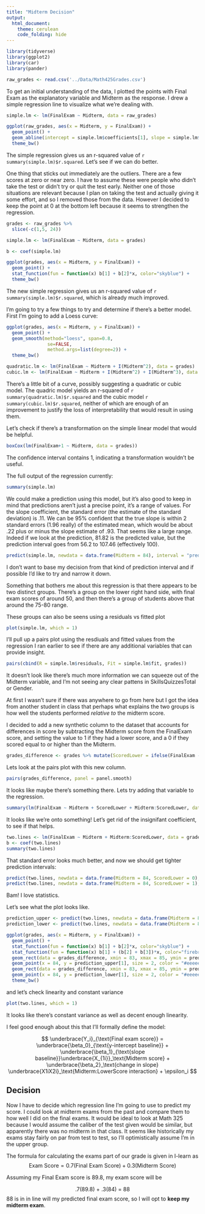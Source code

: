 ```yaml
---
title: "Midterm Decision"
output: 
  html_document:
    theme: cerulean
    code_folding: hide
---
```


```r
library(tidyverse)
library(ggplot2)
library(car)
library(pander)
```


```r
raw_grades <- read.csv('../Data/Math425Grades.csv')
```


To get an initial understanding of the data, I plotted the points with Final Exam as the explanatory variable and Midterm as the response. I  drew a simple regression line to visualize what we're dealing with.

```r
simple.lm <- lm(FinalExam ~ Midterm, data = raw_grades)

ggplot(raw_grades, aes(x = Midterm, y = FinalExam)) +
  geom_point() +
  geom_abline(intercept = simple.lm$coefficients[1], slope = simple.lm$coefficients[2]) +
  theme_bw()
```

The simple regression gives us an r-squared value of `r summary(simple.lm)$r.squared`. Let's see if we can do better.

One thing that sticks out immediately are the outliers. There are a few scores at zero or near zero. I have to assume these were people who didn't take the test or didn't try or quit the test early. Neither one of those situations are relevant because I plan on taking the test and actually giving it some effort, and so I removed those from the data. However I decided to keep the point at 0 at the bottom left because it seems to strengthen the regression.

```r
grades <- raw_grades %>%
  slice(-c(1,5, 24))

simple.lm <- lm(FinalExam ~ Midterm, data = grades)

b <- coef(simple.lm)

ggplot(grades, aes(x = Midterm, y = FinalExam)) +
  geom_point() +
  stat_function(fun = function(x) b[1] + b[2]*x, color="skyblue") +
  theme_bw()
```

The new simple regression gives us an r-squared value of `r summary(simple.lm)$r.squared`, which is already much improved.

I'm going to try a few things to try and determine if there's a better model. First I'm going to add a Loess curve:

```r
ggplot(grades, aes(x = Midterm, y = FinalExam)) +
  geom_point() +
  geom_smooth(method="loess", span=0.8,
               se=FALSE, 
               method.args=list(degree=2)) +
  theme_bw()

quadratic.lm <- lm(FinalExam ~ Midterm + I(Midterm^2), data = grades)
cubic.lm <- lm(FinalExam ~ Midterm + I(Midterm^2) + I(Midterm^3), data = grades)
```

There's a little bit of a curve, possibly suggesting a quadratic or cubic model. The quadric model yields an r-squared of `r summary(quadratic.lm)$r.squared` and the cubic model `r summary(cubic.lm)$r.squared`, neither of which are enough of an improvement to justify the loss of interpretability that would result in using them.

Let's check if there's a transformation on the simple linear model that would be helpful.

```r
boxCox(lm(FinalExam+1 ~ Midterm, data = grades))
```

The confidence interval contains 1, indicating a transformation wouldn't be useful.

The full output of the regression currently:

```r
summary(simple.lm)


```

We could make a prediction using this model, but it's also good to keep in mind that predictions aren't just a precise point, it's a range of values. For the slope coefficient, the standard error (the estimate of the standard deviation) is .11. We can be 95% confident that the true slope is within 2 standard errors (1.96 really) of the estimated mean, which would be about .22 plus or minus the slope estimate of .93. That seems like a large range. Indeed if we look at the prediction, 81.82 is the predicted value, but the prediction interval goes from 56.2 to 107.46 (effectively 100).

```r
predict(simple.lm, newdata = data.frame(Midterm = 84), interval = "prediction")
```

I don't want to base my decision from that kind of prediction interval and if possible I'd like to try and narrow it down.

Something that bothers me about this regression is that there appears to be two distinct groups. There's a group on the lower right hand side, with final exam scores of around 50, and then there's a group of students above that around the 75-80 range. 

These groups can also be seens using a residuals vs fitted plot

```r
plot(simple.lm, which = 1)
```

I'll pull up a pairs plot using the resdiuals and fitted values from the regression I ran earlier to see if there are any additional variables that can provide insight.

```r
pairs(cbind(R = simple.lm$residuals, Fit = simple.lm$fit, grades))
```

It doesn't look like there's much more information we can squeeze out of the Midterm variable, and I'm not seeing any clear pattens in SkillsQuizzesTotal or Gender.

At first I wasn't sure if there was anywhere to go from here but I got the idea from another student in class that perhaps what explains the two groups is how well the students performed _relative to_ the midterm score. 

I decided to add a new synthetic column to the dataset that accounts for differences in score by subtracting the Midterm score from the FinalExam score, and setting the value to 1 if they had a lower score, and a 0 if they scored equal to or higher than the Midterm.

```r
grades_difference <- grades %>% mutate(ScoredLower = ifelse(FinalExam - Midterm < 0, 1, 0))
```

Lets look at the pairs plot with this new column.

```r
pairs(grades_difference, panel = panel.smooth)
```

It looks like maybe there's something there. Lets try adding that variable to the regression.

```r
summary(lm(FinalExam ~ Midterm + ScoredLower + Midterm:ScoredLower, data = grades_difference))
```

It looks like we're onto something! Let's get rid of the insignifant coefficient, to see if that helps.

```r
two.lines <- lm(FinalExam ~ Midterm + Midterm:ScoredLower, data = grades_difference)
b <- coef(two.lines)
summary(two.lines)
```

That standard error looks much better, and now we should get tighter prediction intervals:

```r
predict(two.lines, newdata = data.frame(Midterm = 84, ScoredLower = 0), interval = "prediction")
predict(two.lines, newdata = data.frame(Midterm = 84, ScoredLower = 1), interval = "prediction")
```

Bam! I love statistics.

Let's see what the plot looks like.

```r
prediction_upper <- predict(two.lines, newdata = data.frame(Midterm = 84, ScoredLower = 0), interval = "prediction")
prediction_lower <- predict(two.lines, newdata = data.frame(Midterm = 84, ScoredLower = 1), interval = "prediction")

ggplot(grades, aes(x = Midterm, y = FinalExam)) +
  geom_point() +
  stat_function(fun = function(x) b[1] + b[2]*x, color="skyblue") +
  stat_function(fun = function(x) b[1] + (b[2] + b[3])*x, color="firebrick") +
  geom_rect(data = grades_difference, xmin = 83, xmax = 85, ymin = prediction_upper[2], ymax = prediction_upper[3], alpha = 0.03, fill = "skyblue") + 
  geom_point(x = 84, y = prediction_upper[1], size = 2, color = "#eeeeee") +
  geom_rect(data = grades_difference, xmin = 83, xmax = 85, ymin = prediction_lower[2], ymax = prediction_lower[3], alpha = 0.03, fill = "firebrick") + 
  geom_point(x = 84, y = prediction_lower[1], size = 2, color = "#eeeeee") +
  theme_bw()
```

and let's check linearity and constant variance

```r
plot(two.lines, which = 1)
```

It looks like there's constant variance as well as decent enough linearity.

I feel good enough about this that I'll formally define the model:

$$
\underbrace{Y_i}_{\text{Final exam score}} = \underbrace{\beta_0}_{\text{y-intercept baseline}} + 
\underbrace{\beta_1}_{\text{slope baseline}}\underbrace{X_{1i}}_\text{Midterm score} +
\underbrace{\beta_2}_\text{change in slope}
\underbrace{X1iX2i}_\text{Midterm:LowerScore interaction} +
\epsilon_i
$$

## Decision

Now I have to decide which regression line I'm going to use to predict my score. I could look at midterm exams from the past and compare them to how well I did on the final exams. It would be ideal to look at Math 325 because I would assume the caliber of the test given would be similar, but apparently there was no midterm in that class. It seems like historically my exams stay fairly on par from test to test, so I'll optimistically assume I'm in the upper group. 

The formula for calculating the exams part of our grade is given in I-learn as
$$
  \text{Exam Score} = \text{0.7(Final Exam Score)} + \text{0.3(Midterm Score)}
$$

Assuming my Final Exam score is 89.8, my exam score will be 

$$
  \text{.7(89.8) + .3(84) = 88}
$$
88 is in in line will my predicted final exam score, so I will opt to <b>keep my midterm exam</b>.
